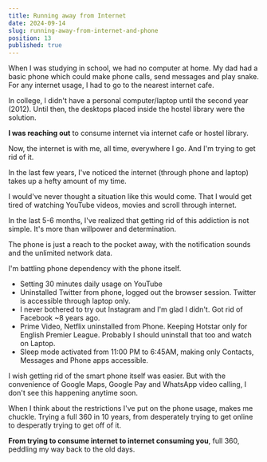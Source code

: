 ```yaml
---
title: Running away from Internet
date: 2024-09-14
slug: running-away-from-internet-and-phone
position: 13
published: true
---
```


When I was studying in school, we had no computer at home. My dad had a basic phone which could make phone calls, send messages and play snake.
For any internet usage, I had to go to the nearest internet cafe. 

In college, I didn't have a personal computer/laptop until the second year (2012). Until then, the desktops placed inside the hostel library were the solution. 

**I was reaching out** to consume internet via internet cafe or hostel library. 

Now, the internet is with me, all time, everywhere I go. And I'm trying to get rid of it. 

In the last few years, I've noticed the internet (through phone and laptop) takes up a hefty amount of my time.

I would've never thought a situation like this would come. That I would get tired of watching YouTube videos, movies and scroll through internet. 

In the last 5-6 months, I've realized that getting rid of this addiction is not simple. It's more than willpower and determination. 

The phone is just a reach to the pocket away, with the notification sounds and the unlimited network data. 

I'm battling phone dependency with the phone itself. 

- Setting 30 minutes daily usage on YouTube
- Uninstalled Twitter from phone, logged out the browser session. Twitter is accessible through laptop only.
- I never bothered to try out Instagram and I'm glad I didn't. Got rid of Facebook ~8 years ago. 
- Prime Video, Netflix uninstalled from Phone. Keeping Hotstar only for English Premier League. Probably I should uninstall that too and watch on Laptop.
- Sleep mode activated from 11:00 PM to 6:45AM, making only Contacts, Messages and Phone apps accessible.

I wish getting rid of the smart phone itself was easier. But with the convenience of Google Maps, Google Pay and WhatsApp video calling, I don't see this
happening anytime soon. 

When I think about the restrictions I've put on the phone usage, makes me chuckle. Trying a full 360 in 10 years, from desperately trying to get online to
desperatly trying to get off of it. 

**From trying to consume internet to internet consuming you**, full 360, peddling my way back to the old days. 
